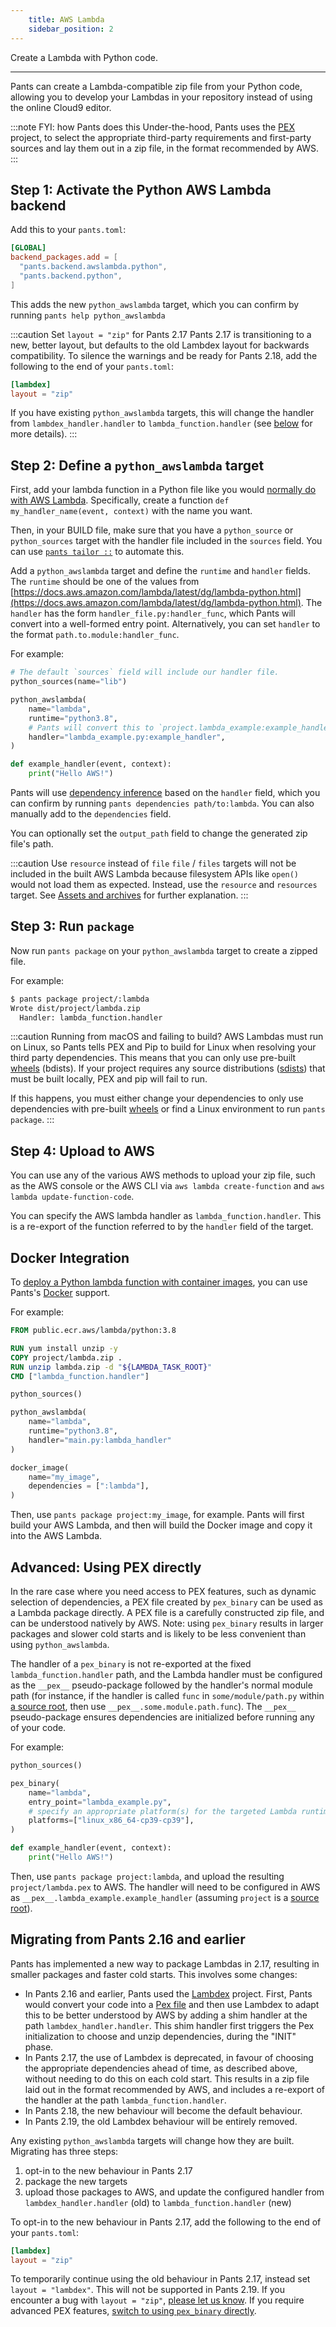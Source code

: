 ```yaml
---
    title: AWS Lambda
    sidebar_position: 2
---
```


Create a Lambda with Python code.

---

Pants can create a Lambda-compatible zip file from your Python code, allowing you to develop your Lambdas in your repository instead of using the online Cloud9 editor.

:::note FYI: how Pants does this
Under-the-hood, Pants uses the [PEX](https://github.com/pantsbuild/pex) project, to select the appropriate third-party requirements and first-party sources and lay them out in a zip file, in the format recommended by AWS.
:::

## Step 1: Activate the Python AWS Lambda backend

Add this to your `pants.toml`:

```toml title="pants.toml"
[GLOBAL]
backend_packages.add = [
  "pants.backend.awslambda.python",
  "pants.backend.python",
]
```

This adds the new `python_awslambda` target, which you can confirm by running `pants help python_awslambda`

:::caution Set `layout = "zip"` for Pants 2.17
Pants 2.17 is transitioning to a new, better layout, but defaults to the old Lambdex layout for backwards compatibility. To silence the warnings and be ready for Pants 2.18, add the following to the end of your `pants.toml`:

```toml title="pants.toml"
[lambdex]
layout = "zip"
```

If you have existing `python_awslambda` targets, this will change the handler from `lambdex_handler.handler` to `lambda_function.handler` (see [below](#migrating-from-pants-216-and-earlier) for more details).
:::

## Step 2: Define a `python_awslambda` target

First, add your lambda function in a Python file like you would [normally do with AWS Lambda](https://docs.aws.amazon.com/lambda/latest/dg/python-handler.html). Specifically, create a function `def my_handler_name(event, context)` with the name you want.

Then, in your BUILD file, make sure that you have a `python_source` or `python_sources` target with the handler file included in the `sources` field. You can use [`pants tailor ::`](../../getting-started/initial-configuration.mdx#5-generate-build-files) to automate this.

Add a `python_awslambda` target and define the `runtime` and `handler` fields. The `runtime` should be one of the values from [https://docs.aws.amazon.com/lambda/latest/dg/lambda-python.html](https://docs.aws.amazon.com/lambda/latest/dg/lambda-python.html). The `handler` has the form `handler_file.py:handler_func`, which Pants will convert into a well-formed entry point. Alternatively, you can set `handler` to the format `path.to.module:handler_func`.

For example:

```python title="project/BUILD"
# The default `sources` field will include our handler file.
python_sources(name="lib")

python_awslambda(
    name="lambda",
    runtime="python3.8",
    # Pants will convert this to `project.lambda_example:example_handler`.
    handler="lambda_example.py:example_handler",
)
```

```python title="project/lambda_example.py"
def example_handler(event, context):
    print("Hello AWS!")
```

Pants will use [dependency inference](../../using-pants/key-concepts/targets-and-build-files.mdx) based on the `handler` field, which you can confirm by running `pants dependencies path/to:lambda`. You can also manually add to the `dependencies` field.

You can optionally set the `output_path` field to change the generated zip file's path.

:::caution Use `resource` instead of `file`
`file` / `files` targets will not be included in the built AWS Lambda because filesystem APIs like `open()` would not load them as expected. Instead, use the `resource` and `resources` target. See [Assets and archives](../../using-pants/assets-and-archives.mdx) for further explanation.
:::

## Step 3: Run `package`

Now run `pants package` on your `python_awslambda` target to create a zipped file.

For example:

```bash
$ pants package project/:lambda
Wrote dist/project/lambda.zip
  Handler: lambda_function.handler
```

:::caution Running from macOS and failing to build?
AWS Lambdas must run on Linux, so Pants tells PEX and Pip to build for Linux when resolving your third party dependencies. This means that you can only use pre-built [wheels](https://packaging.python.org/glossary/#term-wheel) (bdists). If your project requires any source distributions ([sdists](https://packaging.python.org/glossary/#term-source-distribution-or-sdist)) that must be built locally, PEX and pip will fail to run.

If this happens, you must either change your dependencies to only use dependencies with pre-built [wheels](https://pythonwheels.com) or find a Linux environment to run `pants package`.
:::

## Step 4: Upload to AWS

You can use any of the various AWS methods to upload your zip file, such as the AWS console or the AWS CLI via `aws lambda create-function` and `aws lambda update-function-code`.

You can specify the AWS lambda handler as `lambda_function.handler`. This is a re-export of the function referred to by the `handler` field of the target.

## Docker Integration

To [deploy a Python lambda function with container images](https://docs.aws.amazon.com/lambda/latest/dg/python-image.html), you can use Pants's [Docker](../../docker/docker-overview.mdx) support.

For example:

```dockerfile title="project/Dockerfile"
FROM public.ecr.aws/lambda/python:3.8

RUN yum install unzip -y
COPY project/lambda.zip .
RUN unzip lambda.zip -d "${LAMBDA_TASK_ROOT}"
CMD ["lambda_function.handler"]
```

```python title="project/BUILD"
python_sources()

python_awslambda(
    name="lambda",
    runtime="python3.8",
    handler="main.py:lambda_handler"
)

docker_image(
    name="my_image",
    dependencies = [":lambda"],
)
```

Then, use `pants package project:my_image`, for example. Pants will first build your AWS Lambda, and then will build the Docker image and copy it into the AWS Lambda.

## Advanced: Using PEX directly

In the rare case where you need access to PEX features, such as dynamic selection of dependencies, a PEX file created by `pex_binary` can be used as a Lambda package directly. A PEX file is a carefully constructed zip file, and can be understood natively by AWS. Note: using `pex_binary` results in larger packages and slower cold starts and is likely to be less convenient than using `python_awslambda`.

The handler of a `pex_binary` is not re-exported at the fixed `lambda_function.handler` path, and the Lambda handler must be configured as the `__pex__` pseudo-package followed by the handler's normal module path (for instance, if the handler is called `func` in `some/module/path.py` within [a source root](../../using-pants/key-concepts/source-roots.mdx), then use `__pex__.some.module.path.func`). The `__pex__` pseudo-package ensures dependencies are initialized before running any of your code.

For example:

```python title="project/BUILD"
python_sources()

pex_binary(
    name="lambda",
    entry_point="lambda_example.py",
    # specify an appropriate platform(s) for the targeted Lambda runtime (complete_platforms works too)
    platforms=["linux_x86_64-cp39-cp39"],
)
```

```python title="project/lambda_example.py"
def example_handler(event, context):
    print("Hello AWS!")
```

Then, use `pants package project:lambda`, and upload the resulting `project/lambda.pex` to AWS. The handler will need to be configured in AWS as `__pex__.lambda_example.example_handler` (assuming `project` is a [source root](../../using-pants/key-concepts/source-roots.mdx)).

## Migrating from Pants 2.16 and earlier

Pants has implemented a new way to package Lambdas in 2.17, resulting in smaller packages and faster cold starts. This involves some changes:

- In Pants 2.16 and earlier, Pants used the [Lambdex](https://github.com/pantsbuild/lambdex) project. First, Pants would convert your code into a [Pex file](../python-overview/pex-files.mdx) and then use Lambdex to adapt this to be better understood by AWS by adding a shim handler at the path `lambdex_handler.handler`. This shim handler first triggers the Pex initialization to choose and unzip dependencies, during the "INIT" phase.
- In Pants 2.17, the use of Lambdex is deprecated, in favour of choosing the appropriate dependencies ahead of time, as described above, without needing to do this on each cold start. This results in a zip file laid out in the format recommended by AWS, and includes a re-export of the handler at the path `lambda_function.handler`.
- In Pants 2.18, the new behaviour will become the default behaviour.
- In Pants 2.19, the old Lambdex behaviour will be entirely removed.

Any existing `python_awslambda` targets will change how they are built. Migrating has three steps:

1. opt-in to the new behaviour in Pants 2.17
2. package the new targets
3. upload those packages to AWS, and update the configured handler from `lambdex_handler.handler` (old) to `lambda_function.handler` (new)

To opt-in to the new behaviour in Pants 2.17, add the following to the end of your `pants.toml`:

```toml pants.toml
[lambdex]
layout = "zip"
```

To temporarily continue using the old behaviour in Pants 2.17, instead set `layout = "lambdex"`. This will not be supported in Pants 2.19. If you encounter a bug with `layout = "zip"`, [please let us know](https://github.com/pantsbuild/pants/issues/new/choose). If you require advanced PEX features, [switch to using `pex_binary` directly](#advanced-using-pex-directly).
